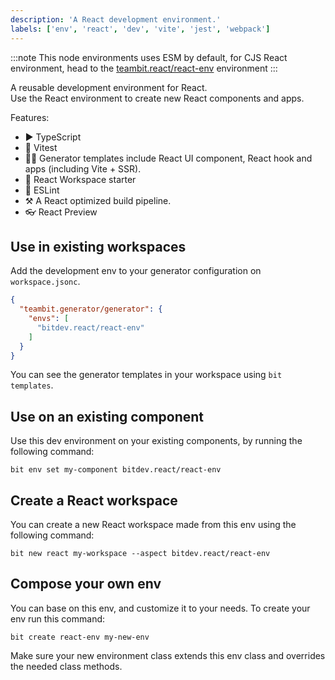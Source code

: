```yaml
---
description: 'A React development environment.'
labels: ['env', 'react', 'dev', 'vite', 'jest', 'webpack']
---
```


:::note
This node environments uses ESM by default, for CJS React environment, head to the [teambit.react/react-env](https://bit.cloud/teambit/react/react-env) environment
:::

A reusable development environment for React.  
Use the React environment to create new React components and apps.

Features:
- ▶️ TypeScript
- 🧪 Vitest
- 🧑‍💻 Generator templates include React UI component, React hook and apps (including Vite + SSR).
- 🚀 React Workspace starter
- 🦋 ESLint
- ⚒️ A React optimized build pipeline.
- 👓 React Preview

## Use in existing workspaces

Add the development env to your generator configuration on `workspace.jsonc`.  

```json
{
  "teambit.generator/generator": {
    "envs": [
      "bitdev.react/react-env"
    ]
  }
}
```

You can see the generator templates in your workspace using `bit templates`.

## Use on an existing component

Use this dev environment on your existing components, by running the following command: 

```
bit env set my-component bitdev.react/react-env
```


## Create a React workspace

You can create a new React workspace made from this env using the following command:

```
bit new react my-workspace --aspect bitdev.react/react-env
```

## Compose your own env

You can base on this env, and customize it to your needs. To create your env run this command:
```
bit create react-env my-new-env
```

Make sure your new environment class extends this env class and overrides the needed class methods.

